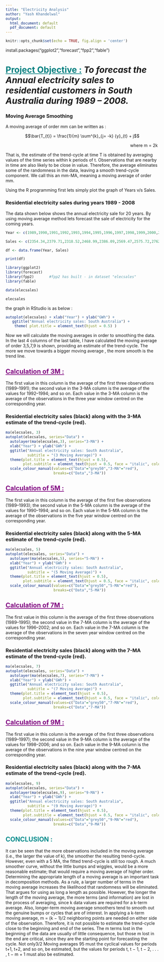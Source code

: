 ---
title: "Electricity Analysis"
author: "Yash Khandelwal"
output:
  html_document: default
  pdf_document: default
---

```{r setup, include=FALSE}
knitr::opts_chunk$set(echo = TRUE, fig.align = 'center')
```


install.packages("ggplot2","forecast","fpp2","fable")

# **<span style="text-decoration: underline; color: Teal;">Project Objective :</span>** *To  forecast the Annual electricity sales to residential customers in South Australia during 1989 – 2008.*


### Moving Average Smoothing

A moving average of order mm can be written as :

$$\bar{T_{t}} = \frac{1}{m} \sum^{k}_{j= -k} {y}_{t} + j$$

|                                                                                                         where m = 2k
  
That is, the estimate of the trend-cycle at time T is obtained by averaging values of the time series within k periods of t. Observations that are nearby in time are also likely to be close in value. Therefore, the average eliminates some of the randomness in the data, leaving a smooth trend-cycle component. We call this an mm-MA, meaning a moving average of order mm.

Using the R programming first lets simply plot the graph of Years v/s Sales.

### Residential electricity sales during years 1989 - 2008

The data shown below shows the annual electricity sale for 20 years. By using moving average method lets forecast the sale of electricity for the coming years.

```{r}
Year <- c(1989,1990,1991,1992,1993,1994,1995,1996,1997,1998,1999,2000,2001,2002,2003,2004,2005,2006,2007,2008)

Sales <- c(2354.34,2379.71,2318.52,2468.99,2386.09,2569.47,2575.72,2762.72,2844.50,3000.70,3108.10,3357.50,3075.70,3180.60,3221.60,3176.20,3430.60,3527.48,3637.89,3655.00)

df <- data.frame(Year, Sales)

print(df)
```

```{r message=FALSE}
library(ggplot2)
library(forecast)
library(fpp2)       #fpp2 has built - in dataset "elecsales"
library(fable)

data(elecsales)

elecsales

```

the graph in RStudio is as below :

```{r}
autoplot(elecsales) + xlab("Year") + ylab("GWh") +
   ggtitle("Annual electricity sales: South Australia") + 
    theme( plot.title = element_text(hjust = 0.5) )

```

Now we will calculate the moving averages in order to smoothing the data. In the last 4  columns of the last table, I have calculated the moving average of order 3,5,7,9 is shown, providing an estimate of the trend-cycle. The more we move towards a bigger moving average , the more smooth is the trend line.

## **<span style="text-decoration: underline; color: purple;"> Calculation of 3M :</span>**
The first value in this column is the average of the first three observations (1989–1991); the second value in the 3-MA column is the average of the values for 1992–1994; and so on. Each value in the 3-MA column is the average of the observations in the three year window centred on the corresponding year.

### Residential electricity sales (black) along with the 3-MA estimate of the trend-cycle (red).

```{r}
ma(elecsales, 3)
autoplot(elecsales, series="Data") +
  autolayer(ma(elecsales,3), series="3-MA") +
  xlab("Year") + ylab("GWh") +
  ggtitle("Annual electricity sales: South Australia", 
          subtitle = "(3 Moving Average)") +
  theme(plot.title = element_text(hjust = 0.5),
        plot.subtitle = element_text(hjust = 0.5, face = "italic", color = "red") ) + 
  scale_colour_manual(values=c("Data"="grey50","3-MA"="red"),
                      breaks=c("Data","3-MA"))
```

## **<span style="text-decoration: underline; color: purple;"> Calculation of 5M :</span>**
The first value in this column is the average of the first five observations (1989–1993); the second value in the 5-MA column is the average of the values for 1990–1994; and so on. Each value in the 5-MA column is the average of the observations in the five year window centred on the corresponding year. 

### Residential electricity sales (black) along with the 5-MA estimate of the trend-cycle (red).

```{r}
ma(elecsales, 5)
autoplot(elecsales, series="Data") +
  autolayer(ma(elecsales,5), series="5-MA") +
  xlab("Year") + ylab("GWh") +
  ggtitle("Annual electricity sales: South Australia", 
          subtitle = "(5 Moving Average)") +
  theme(plot.title = element_text(hjust = 0.5),
        plot.subtitle = element_text(hjust = 0.5, face = "italic", color = "red") ) +
  scale_colour_manual(values=c("Data"="grey50","5-MA"="red"),
                      breaks=c("Data","5-MA"))
```

## **<span style="text-decoration: underline; color: purple;"> Calculation of 7M :</span>**
The first value in this column is the average of the first three observations (1989–1995); the second value in the 7-MA column is the average of the values for 1996–2002; and so on. Each value in the 7-MA column is the average of the observations in the seven year window centred on the corresponding year.

### Residential electricity sales (black) along with the 7-MA estimate of the trend-cycle (red).

```{r}
ma(elecsales, 7)
autoplot(elecsales, series="Data") +
  autolayer(ma(elecsales,7), series="7-MA") +
  xlab("Year") + ylab("GWh") +
  ggtitle("Annual electricity sales: South Australia", 
          subtitle = "(7 Moving Average)") +
  theme(plot.title = element_text(hjust = 0.5),
        plot.subtitle = element_text(hjust = 0.5, face = "italic", color = "red") ) + 
  scale_colour_manual(values=c("Data"="grey50","7-MA"="red"),
                      breaks=c("Data","7-MA"))
```

## **<span style="text-decoration: underline; color: purple;"> Calculation of 9M :</span>**
The first value in this column is the average of the first three observations (1989–1997); the second value in the 9-MA column is the average of the values for 1998–2006; and so on. Each value in the 9-MA column is the average of the observations in the nine year window centred on the corresponding year.

### Residential electricity sales (black) along with the 7-MA estimate of the trend-cycle (red).

```{r}
ma(elecsales, 9)
autoplot(elecsales, series="Data") +
  autolayer(ma(elecsales,9), series="9-MA") +
  xlab("Year") + ylab("GWh") +
  ggtitle("Annual electricity sales: South Australia", 
          subtitle = "(9 Moving Average)") +
  theme(plot.title = element_text(hjust = 0.5),
        plot.subtitle = element_text(hjust = 0.5, face = "italic", color = "red") ) + 
  scale_colour_manual(values=c("Data"="grey50","9-MA"="red"),
                      breaks=c("Data","9-MA"))
```

## **<span style="color: DarkCyan;">CONCLUSION :</span>**
It can be seen that the more observations included in the moving average (i.e., the larger the value of k), the smoother the resulting trend-cycle. However, even with a 5 MA, the fitted trend-cycle is still too rough. A much smoother curve, without the little bumps and wiggles, would be a more reasonable estimate; that would require a moving average of higher order. Determining the appropriate length of a moving average is an important task in decomposition methods. As a rule, a larger number of terms in the moving average increases the likelihood that randomness will be eliminated. That argues for using as long a length as possible. However, the longer the length of the moving average, the more terms (and information) are lost in the process of averaging, since k data values are required for a k-term average. Also, longer-term moving average smoothers tend to smooth out the genuine bumps or cycles that are of interest. In applying a k-term moving average, m = (k − 1)/2 neighboring points are needed on either side of the observation. Therefore, it is not possible to estimate the trend-cycle close to the beginning and end of the series. The m terms lost in the beginning of the data are usually of little consequence, but those m lost in the end are critical, since they are the starting point for forecasting the cycle. Not only3/2 Moving averages 95 must the cyclical values for periods t+1, t+2, and so on, be estimated, but the values for periods t, t − 1, t − 2, . . . , t − m + 1 must also be estimated.
